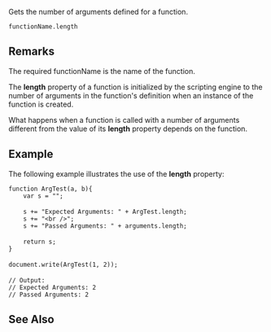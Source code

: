 Gets the number of arguments defined for a function.

 functionName.length

==Remarks==
The required functionName is the name of the function.

The '''length''' property of a function is initialized by the scripting engine to the number of arguments in the function's definition when an instance of the function is created.

What happens when a function is called with a number of arguments different from the value of its '''length''' property depends on the function.


==Example==
The following example illustrates the use of the '''length''' property:

 function ArgTest(a, b){
     var s = "";
 
     s += "Expected Arguments: " + ArgTest.length;
     s += "&lt;br /&gt;";
     s += "Passed Arguments: " + arguments.length;
 
     return s;
 }
 
 document.write(ArgTest(1, 2));
 
 // Output: 
 // Expected Arguments: 2
 // Passed Arguments: 2

==See Also==

              

              

              
